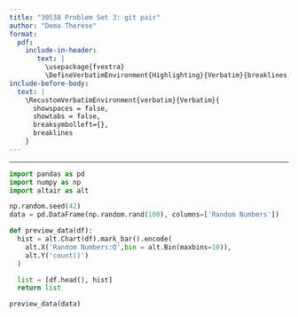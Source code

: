 ```yaml
---
title: "30538 Problem Set 3: git pair"
author: "Dema Therese"
format: 
  pdf:
    include-in-header: 
       text: |
         \usepackage{fvextra}
         \DefineVerbatimEnvironment{Highlighting}{Verbatim}{breaklines,commandchars=\\\{\}}
include-before-body:
  text: |
    \RecustomVerbatimEnvironment{verbatim}{Verbatim}{
      showspaces = false,
      showtabs = false,
      breaksymbolleft={},
      breaklines
    }
---
```

---

```python
import pandas as pd
import numpy as np
import altair as alt

np.random.seed(42)
data = pd.DataFrame(np.random.rand(100), columns=['Random Numbers'])

def preview_data(df):
  hist = alt.Chart(df).mark_bar().encode(
    alt.X('Random Numbers:Q',bin = alt.Bin(maxbins=10)),
    alt.Y('count()')
  )

  list = [df.head(), hist]
  return list

preview_data(data)
```